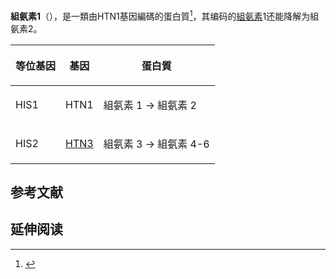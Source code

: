 {{PBB|geneid=3346}}
'''組氨素1'''（{{lang-en|'''Histatin-1'''}}），是一類由HTN1基因編碼的蛋白質<ref name="entrez">{{cite web| title = Entrez Gene: HTN1 histatin 1| url = http://www.ncbi.nlm.nih.gov/sites/entrez?Db=gene&Cmd=ShowDetailView&TermToSearch=3346| accessdate = | archive-date = 2019-10-17| archive-url = https://web.archive.org/web/20191017064817/https://www.ncbi.nlm.nih.gov/gene?Db=gene&Cmd=ShowDetailView&TermToSearch=3346| dead-url = no}}</ref>，其编码的[[組氨素|組氨素]]1还能降解为組氨素2。
{| class="wikitable" border="1" style="text-align:center"
|-
! 等位基因
! 基因
! 蛋白質
|-
| HIS1
| HTN1
| 組氨素 1 → 組氨素 2
|-
| HIS2
| [[HTN3|HTN3]]
| 組氨素 3 → 組氨素 4-6
|}

==参考文献==
{{reflist}}
==延伸阅读==
{{refbegin | 2}}
{{PBB_Further_reading 
| citations = 
*{{cite journal  | author=Sugiyama K, Ogino T, Ogata K |title=Rapid purification and characterization of histatins (histidine-rich polypeptides) from human whole saliva. | url=https://archive.org/details/sim_archives-of-oral-biology_1990_35_6/page/415 |journal=Arch. Oral Biol. |volume=35 |issue= 6 |pages= 415–9 |year= 1990 |pmid= 2372245 |doi=10.1016/0003-9969(90)90202-L  }}
*{{cite journal  | author=Sabatini LM, Azen EA |title=Histatins, a family of salivary histidine-rich proteins, are encoded by at least two loci (HIS1 and HIS2). |journal=Biochem. Biophys. Res. Commun. |volume=160 |issue= 2 |pages= 495–502 |year= 1989 |pmid= 2719677 |doi=10.1016/0006-291X(89)92460-1  }}
*{{cite journal  | author=vanderSpek JC, Wyandt HE, Skare JC, ''et al.'' |title=Localization of the genes for histatins to human chromosome 4q13 and tissue distribution of the mRNAs. | url=https://archive.org/details/sim_american-journal-of-human-genetics_1989-09_45_3/page/381 |journal=Am. J. Hum. Genet. |volume=45 |issue= 3 |pages= 381–7 |year= 1989 |pmid= 2773933 |doi=  | pmc=1683406  }}
*{{cite journal  | author=Oppenheim FG, Xu T, McMillian FM, ''et al.'' |title=Histatins, a novel family of histidine-rich proteins in human parotid secretion. Isolation, characterization, primary structure, and fungistatic effects on Candida albicans. |journal=J. Biol. Chem. |volume=263 |issue= 16 |pages= 7472–7 |year= 1988 |pmid= 3286634 |doi=  }}
*{{cite journal  | author=Oppenheim FG, Yang YC, Diamond RD, ''et al.'' |title=The primary structure and functional characterization of the neutral histidine-rich polypeptide from human parotid secretion. |journal=J. Biol. Chem. |volume=261 |issue= 3 |pages= 1177–82 |year= 1986 |pmid= 3944083 |doi=  }}
*{{cite journal  | author=Sabatini LM, Ota T, Azen EA |title=Nucleotide sequence analysis of the human salivary protein genes HIS1 and HIS2, and evolution of the STATH/HIS gene family. |journal=Mol. Biol. Evol. |volume=10 |issue= 3 |pages= 497–511 |year= 1993 |pmid= 8336540 |doi=  }}
*{{cite journal  | author=Driscoll J, Zuo Y, Xu T, ''et al.'' |title=Functional comparison of native and recombinant human salivary histatin 1. |journal=J. Dent. Res. |volume=74 |issue= 12 |pages= 1837–44 |year= 1996 |pmid= 8600179 |doi=  10.1177/00220345950740120601}}
*{{cite journal  | author=Iontcheva I, Oppenheim FG, Offner GD, Troxler RF |title=Molecular mapping of statherin- and histatin-binding domains in human salivary mucin MG1 (MUC5B) by the yeast two-hybrid system. | url=https://archive.org/details/sim_journal-of-dental-research_2000-02_79_2/page/732 |journal=J. Dent. Res. |volume=79 |issue= 2 |pages= 732–9 |year= 2000 |pmid= 10728974 |doi=10.1177/00220345000790020601  }}
*{{cite journal  | author=Flora B, Gusman H, Helmerhorst EJ, ''et al.'' |title=A new method for the isolation of histatins 1, 3, and 5 from parotid secretion using zinc precipitation. |journal=Protein Expr. Purif. |volume=23 |issue= 1 |pages= 198–206 |year= 2002 |pmid= 11570863 |doi= 10.1006/prep.2001.1493 }}
*{{cite journal  | author=Tamaki N, Tada T, Morita M, Watanabe T |title=Comparison of inhibitory activity on calcium phosphate precipitation by acidic proline-rich proteins, statherin, and histatin-1. |journal=Calcif. Tissue Int. |volume=71 |issue= 1 |pages= 59–62 |year= 2003 |pmid= 12060866 |doi= 10.1007/s00223-001-1084-0 }}
*{{cite journal  | author=Strausberg RL, Feingold EA, Grouse LH, ''et al.'' |title=Generation and initial analysis of more than 15,000 full-length human and mouse cDNA sequences. |journal=Proc. Natl. Acad. Sci. U.S.A. |volume=99 |issue= 26 |pages= 16899–903 |year= 2003 |pmid= 12477932 |doi= 10.1073/pnas.242603899  | pmc=139241 }}
*{{cite journal  | author=Yin A, Margolis HC, Grogan J, ''et al.'' |title=Physical parameters of hydroxyapatite adsorption and effect on candidacidal activity of histatins. |journal=Arch. Oral Biol. |volume=48 |issue= 5 |pages= 361–8 |year= 2003 |pmid= 12711380 |doi=10.1016/S0003-9969(03)00012-8  }}
*{{cite journal  | author=Michels AA, Nguyen VT, Fraldi A, ''et al.'' |title=MAQ1 and 7SK RNA interact with CDK9/cyclin T complexes in a transcription-dependent manner. | url=https://archive.org/details/sim_molecular-and-cellular-biology_2003-07_23_14/page/4859 |journal=Mol. Cell. Biol. |volume=23 |issue= 14 |pages= 4859–69 |year= 2003 |pmid= 12832472 |doi=10.1128/MCB.23.14.4859-4869.2003  | pmc=162212  }}
*{{cite journal  | author=Gerhard DS, Wagner L, Feingold EA, ''et al.'' |title=The status, quality, and expansion of the NIH full-length cDNA project: the Mammalian Gene Collection (MGC). |journal=Genome Res. |volume=14 |issue= 10B |pages= 2121–7 |year= 2004 |pmid= 15489334 |doi= 10.1101/gr.2596504  | pmc=528928 }}
*{{cite journal  | author=Bruno LS, Li X, Wang L, ''et al.'' |title=Two-hybrid analysis of human salivary mucin MUC7 interactions. |journal=Biochim. Biophys. Acta |volume=1746 |issue= 1 |pages= 65–72 |year= 2005 |pmid= 16203048 |doi= 10.1016/j.bbamcr.2005.08.007 }}
*{{cite journal  | author=Cabras T, Fanali C, Monteiro JA, ''et al.'' |title=Tyrosine polysulfation of human salivary histatin 1. A post-translational modification specific of the submandibular gland. |journal=J. Proteome Res. |volume=6 |issue= 7 |pages= 2472–80 |year= 2007 |pmid= 17503797 |doi= 10.1021/pr0700706 }}
}}
{{refend}}

{{gene-4-stub}}

<!-- The PBB_Controls template provides controls for Protein Box Bot, please see Template:PBB_Controls for details. -->
{{PBB_Controls
| update_page = yes 
| require_manual_inspection = no 
| update_protein_box = yes
| update_summary = yes
| update_citations = yes
}}
{{Pore-forming toxins}}